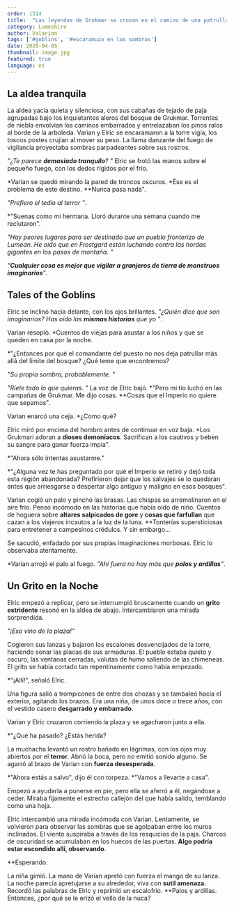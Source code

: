 ```yaml
---
order: 1314
title:  "Las leyendas de Grukmar se cruzan en el camino de una patrulla de novatos"
category: Lumeshire
author: Valarian
tags: ['#goblins', '#escaramuza en las sombras']
date: 2020-04-05
thumbnail: image.jpg
featured: true
language: es
---
```



## La aldea tranquila

La aldea yacía quieta y silenciosa, con sus cabañas de tejado de paja agrupadas bajo los inquietantes aleros del bosque de Grukmar. Torrentes de niebla envolvían los caminos embarrados y entrelazaban los pinos ralos al borde de la arboleda. Varian y Elric se encaramaron a la torre vigía, los toscos postes crujían al mover su peso. La llama danzante del fuego de vigilancia proyectaba sombras parpadeantes sobre sus rostros. 

*"¿Te parece **demasiado tranquilo**? "* Elric se frotó las manos sobre el pequeño fuego, con los dedos rígidos por el frío.

*Varian se quedó mirando la pared de troncos oscuros. *Ése es el problema de este destino. **Nunca pasa nada".

*"Prefiero el tedio al terror "*.

*"Suenas como mi hermana. Lloró durante una semana cuando me reclutaron". 

*"Hay peores lugares para ser destinado que un pueblo fronterizo de Lumean. He oído que en Frostgard están luchando contra las hordas gigantes en los pasos de montaña. "*

*"**Cualquier cosa es mejor que vigilar a granjeros de tierra de monstruos imaginarios**"*.

## Tales of the Goblins

Elric se inclinó hacia delante, con los ojos brillantes. *"¿Quién dice que son imaginarios? Has oído las **mismas historias** que yo "*.

Varian resopló. *Cuentos de viejas para asustar a los niños y que se queden en casa por la noche.

*"¿Entonces por qué el comandante del puesto no nos deja patrullar más allá del límite del bosque? ¿Qué teme que encontremos? 

*"Su propia sombra, probablemente. "*

*"Ríete todo lo que quieras. "* La voz de Elric bajó. *"Pero mi tío luchó en las campañas de Grukmar. Me dijo cosas. **Cosas que el Imperio no quiere que sepamos".

Varian enarcó una ceja. *¿Como qué?

Elric miró por encima del hombro antes de continuar en voz baja. *Los Grukmari adoran a **dioses demoníacos**. Sacrifican a los cautivos y beben su sangre para ganar fuerza impía".

*"Ahora sólo intentas asustarme."

*"¿Alguna vez te has preguntado por qué el Imperio se retiró y dejó toda esta región abandonada? Prefirieron dejar que los salvajes se lo quedaran antes que arriesgarse a despertar algo antiguo y maligno en esos bosques".

Varian cogió un palo y pinchó las brasas. Las chispas se arremolinaron en el aire frío. Pensó incómodo en las historias que había oído de niño. Cuentos de hoguera sobre **altares salpicados de gore** y **cosas que farfullan** que cazan a los viajeros incautos a la luz de la luna. **Tonterías supersticiosas para entretener a campesinos crédulos. Y sin embargo...

Se sacudió, enfadado por sus propias imaginaciones morbosas. Elric lo observaba atentamente. 

*Varian arrojó el palo al fuego. *"Ahí fuera no hay más que **palos y ardillas**"*.

## Un Grito en la Noche

Elric empezó a replicar, pero se interrumpió bruscamente cuando un **grito estridente** resonó en la aldea de abajo. Intercambiaron una mirada sorprendida.

*"¡Eso vino de la plaza!"*

Cogieron sus lanzas y bajaron los escalones desvencijados de la torre, haciendo sonar las placas de sus armaduras. El pueblo estaba quieto y oscuro, las ventanas cerradas, volutas de humo saliendo de las chimeneas. El grito se había cortado tan repentinamente como había empezado.

*"¡Allí!", señaló Elric.

Una figura salió a trompicones de entre dos chozas y se tambaleó hacia el exterior, agitando los brazos. Era una niña, de unos doce o trece años, con el vestido casero **desgarrado y embarrado**.

Varian y Elric cruzaron corriendo la plaza y se agacharon junto a ella. 

*"¿Qué ha pasado? ¿Estás herida?

La muchacha levantó un rostro bañado en lágrimas, con los ojos muy abiertos por el **terror**. Abrió la boca, pero no emitió sonido alguno. Se agarró al brazo de Varian con **fuerza desesperada**.

*"Ahora estás a salvo", dijo él con torpeza. *"Vamos a llevarte a casa".

Empezó a ayudarla a ponerse en pie, pero ella se aferró a él, negándose a ceder. Miraba fijamente el estrecho callejón del que había salido, temblando como una hoja.

Elric intercambió una mirada incómoda con Varian. Lentamente, se volvieron para observar las sombras que se agolpaban entre los muros inclinados. El viento suspiraba a través de los resquicios de la paja. Charcos de oscuridad se acumulaban en los huecos de las puertas. **Algo podría estar escondido allí, observando**. 

**Esperando.

La niña gimió. La mano de Varian apretó con fuerza el mango de su lanza. La noche parecía apretujarse a su alrededor, viva con **sutil amenaza**. Recordó las palabras de Elric y reprimió un escalofrío. **Palos y ardillas. Entonces, ¿por qué se le erizó el vello de la nuca?
